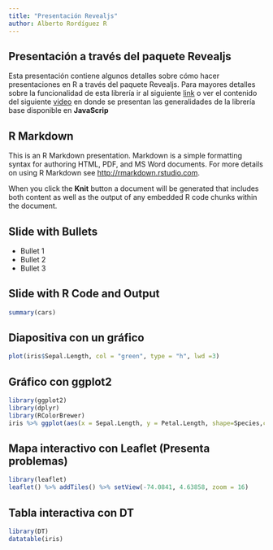 ```yaml
---
title: "Presentación Revealjs"
author: Alberto Rordíguez R
---
```

## Presentación a través del paquete Revealjs

Esta presentación contiene algunos detalles sobre cómo hacer presentaciones en R a través del paquete Revealjs. Para mayores detalles sobre la funcionalidad de esta librería ir al siguiente [link](https://github.com/rstudio/revealjs) o ver el contenido del siguiente [video](https://www.youtube.com/watch?v=Ef3JnV80hAE&feature=youtu.be) en donde se presentan las generalidades de la librería base disponible en **JavaScrip**

## R Markdown

This is an R Markdown presentation. Markdown is a simple formatting syntax for authoring HTML, PDF, and MS Word documents. For more details on using R Markdown see <http://rmarkdown.rstudio.com>.

When you click the **Knit** button a document will be generated that includes both content as well as the output of any embedded R code chunks within the document.

## Slide with Bullets

- Bullet 1
- Bullet 2
- Bullet 3

## Slide with R Code and Output

```r
summary(cars)
```

## Diapositiva con un gráfico

```r
plot(iris$Sepal.Length, col = "green", type = "h", lwd =3)
```

## Gráfico con ggplot2

```r
library(ggplot2)
library(dplyr)
library(RColorBrewer)
iris %>% ggplot(aes(x = Sepal.Length, y = Petal.Length, shape=Species,col=Species))+geom_point(size=4)+scale_colour_brewer(palette = "Dark2")

```

## Mapa interactivo con Leaflet (Presenta problemas)

```r
library(leaflet)
leaflet() %>% addTiles() %>% setView(-74.0841, 4.63858, zoom = 16)
```

## Tabla interactiva con DT

```r
library(DT)
datatable(iris)
```


